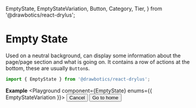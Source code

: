   EmptyState,
  EmptyStateVariation,
  Button,
  Category,
  Tier,
} from '@drawbotics/react-drylus';



# Empty State
Used on a neutral background, can display some information about the page/page section and what is going on. It contains a row of actions at the bottom, these are usually `Button`s.
```jsx
import { EmptyState } from '@drawbotics/react-drylus';
```

__Example__
<Playground component={EmptyState} enums={{ EmptyStateVariation }}>
  <EmptyState
    title="This place is empty"
    description="Lorem ipsum dolor sit amet, consectetur adipiscing elit, sed do eiusmod tempor incididunt ut labore et dolore magna aliqua. Ut enim ad minim veniam, quis nostrud exercitation ullamco laboris nisi ut aliquip ex ea commodo consequat. ">
    <Button tier={Tier.SECONDARY}>Cancel</Button>
    <Button category={Category.BRAND}>Go to home</Button>
  </EmptyState>
</Playground>
